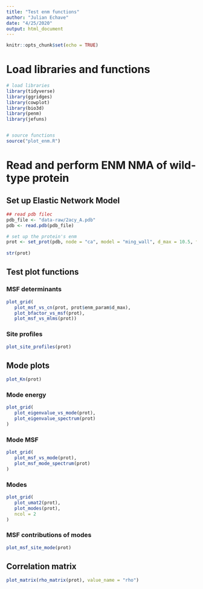 ```yaml
---
title: "Test enm functions"
author: "Julian Echave"
date: "4/25/2020"
output: html_document
---
```


```r
knitr::opts_chunk$set(echo = TRUE)
```
# Load libraries and functions

```r
# load libraries
library(tidyverse)
library(ggridges)
library(cowplot)
library(bio3d)
library(penm)
library(jefuns)


# source functions
source("plot_enm.R")
```


# Read and perform ENM NMA of wild-type protein


## Set up Elastic Network Model

```r
## read pdb filec
pdb_file <- "data-raw/2acy_A.pdb"
pdb <- read.pdb(pdb_file)

# set up the protein's enm
prot <- set_prot(pdb, node = "ca", model = "ming_wall", d_max = 10.5, frustrated = FALSE)
                
str(prot)
```

## Test plot functions

### MSF determinants

```r
plot_grid(
   plot_msf_vs_cn(prot, prot$enm_param$d_max),
   plot_bfactor_vs_msf(prot),
   plot_msf_vs_mlms(prot))
```


### Site profiles

```r
plot_site_profiles(prot)
```

## Mode plots

```r
plot_Kn(prot)
```

### Mode energy

```r
plot_grid(
   plot_eigenvalue_vs_mode(prot),
   plot_eigenvalue_spectrum(prot)
)
```
### Mode MSF

```r
plot_grid(
   plot_msf_vs_mode(prot),
   plot_msf_mode_spectrum(prot)
)
```


### Modes

```r
plot_grid(
   plot_umat2(prot),
   plot_modes(prot),
   ncol = 2
)
```

###  MSF contributions of modes
```r
plot_msf_site_mode(prot)
```

## Correlation matrix

```r
plot_matrix(rho_matrix(prot), value_name = "rho")
```

